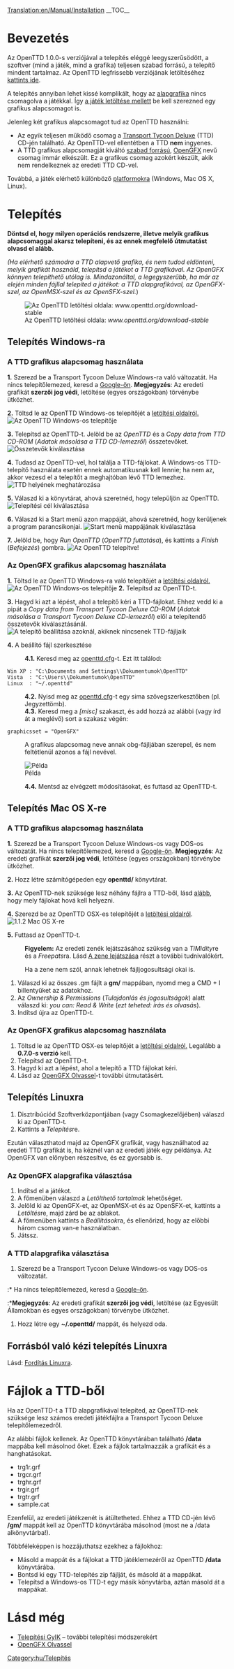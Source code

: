 [[Translation:en/Manual/Installation]]
{{hu/Tartalomjegyzék}}
__TOC__
=Bevezetés=
Az OpenTTD 1.0.0-s verziójával a telepítés eléggé leegyszerűsödött, a szoftver (mind a játék, mind a grafika) teljesen szabad forrású, a telepítő mindent tartalmaz. Az OpenTTD legfrissebb verziójának letöltéséhez [http://www.openttd.org/download-stable kattints ide].

A telepítés annyiban lehet kissé komplikált, hogy az [[hu/Archive/Community/Alapgrafika|alapgrafika]] nincs csomagolva a játékkal. Így [http://www.openttd.org/ a játék letöltése mellett] be kell szerezned egy grafikus alapcsomagot is.

Jelenleg két grafikus alapcsomagot tud az OpenTTD használni:
* Az egyik teljesen működő csomag a [http://hu.wikipedia.org/wiki/Transport_Tycoon_Deluxe Transport Tycoon Deluxe] (TTD) CD-jén található. Az OpenTTD-vel ellentétben a TTD '''nem''' ingyenes.
* A TTD grafikus alapcsomagját kiváltó [http://hu.wikipedia.org/wiki/Szabad_szoftver szabad forrású], [[hu/OpenGFX|OpenGFX]] nevű csomag immár elkészült. Ez a grafikus csomag azokért készült, akik nem rendelkeznek az eredeti TTD CD-vel.

Továbbá, a játék elérhető különböző [[hu/Operációs rendszer|platformokra]] (Windows, Mac OS X, Linux).

= Telepítés =
'''Döntsd el, hogy milyen operációs rendszerre, illetve melyik grafikus alapcsomaggal akarsz telepíteni, és az ennek megfelelő útmutatást olvasd el alább.'''
<p style="font-size: 90%">''(Ha elérhető számodra a TTD alapvető grafika, és nem tudod eldönteni, melyik grafikát használd, telepítsd a játékot a TTD grafikával. Az OpenGFX könnyen telepíthető utólag is. Mindazonáltal, a legegyszerűbb, ha már az elején minden fájllal telepíted a játékot: a TTD alapgrafikával, az OpenGFX-szel, az OpenMSX-szel és az OpenSFX-szel.'')</p>

[[File:en/Installation 1a.png|frame|center|Az OpenTTD letöltési oldala: ''www.openttd.org/download-stable'']]

== Telepítés Windows-ra ==
===A TTD grafikus alapcsomag használata===
'''1.''' Szerezd be a Transport Tycoon Deluxe Windows-ra való változatát. Ha nincs telepítőlemezed, keresd a [http://www.google.com/search?q=transport+tycoon+deluxe Google-ön]. '''Megjegyzés''': Az eredeti grafikát '''szerzői jog védi''', letöltése (egyes országokban) törvénybe ütközhet.

'''2.''' Töltsd le az OpenTTD Windows-os telepítőjét a [http://www.openttd.org/download-stable letöltési oldalról.]
[[File:en/Installation 1b.png|frame|center|Az OpenTTD Windows-os telepítője]]

'''3.''' Telepítsd az OpenTTD-t. Jelöld be az ''OpenTTD'' és a ''Copy data from TTD CD-ROM'' (''Adatok másolása a TTD CD-lemezről'') összetevőket.
[[File:en/Installation 2.png|frame|center|Összetevők kiválasztása]]

'''4.''' Tudasd az OpenTTD-vel, hol találja a TTD-fájlokat. A Windows-os TTD-telepítő használata esetén ennek automatikusnak kell lennie; ha nem az, akkor vezesd el a telepítőt a meghajtóban lévő TTD lemezhez.
[[File:en/Installation 3.png|frame|center|TTD helyének meghatározása]]

'''5.''' Válaszd ki a könyvtárat, ahová szeretnéd, hogy települjön az OpenTTD.
[[File:en/Installation 4.png|frame|center|Telepítési cél kiválasztása]]

'''6.''' Válaszd ki a Start menü azon mappáját, ahová szeretnéd, hogy kerüljenek a program parancsikonjai.
[[File:en/Installation 5.png|frame|center|Start menü mappájának kiválasztása]]

'''7.''' Jelöld be, hogy ''Run OpenTTD'' (''OpenTTD futtatása''), és kattints a ''Finish'' (''Befejezés'') gombra.
[[File:en/Installation 6.png|frame|center|Az OpenTTD telepítve!]]

===Az OpenGFX grafikus alapcsomag használata===
'''1.''' Töltsd le az OpenTTD Windows-ra való telepítőjét a [http://www.openttd.org/download-stable letöltési oldalról.]
[[File:en/Installation 1b.png|frame|center|Az OpenTTD Windows-os telepítője]]
'''2.''' Telepítsd az OpenTTD-t.

'''3.''' Hagyd ki azt a lépést, ahol a telepítő kéri a TTD-fájlokat. Ehhez vedd ki a pipát a ''Copy data from Transport Tycoon Deluxe CD-ROM'' (''Adatok másolása a Transport Tycoon Deluxe CD-lemezről'') elől a telepítendő összetevők kiválasztásánál.
[[File:en/Installation 2 gfx.png|frame|center|A telepítő beállítása azoknál, akiknek nincsenek TTD-fájljaik]]

'''4.''' A beállító fájl szerkesztése
:'''4.1.''' Keresd meg az [[hu/Archive/Manual/Settings/Openttd.cfg|openttd.cfg]]-t. Ezt itt találod:
 Win XP : "C:\Documents and Settings\<felhasználónév>\Dokumentumok\OpenTTD"
 Vista  : "C:\Users\<felhasználónév>\Dokumentumok\OpenTTD"
 Linux  : "~/.openttd"
:'''4.2.''' Nyisd meg az [[hu/Archive/Manual/Settings/Openttd.cfg|openttd.cfg]]-t egy sima szövegszerkesztőben (pl. Jegyzettömb).
:'''4.3.''' Keresd meg a ''[misc]'' szakaszt, és add hozzá az alábbi (vagy írd át a meglévő) sort a szakasz végén:
 graphicsset = "OpenGFX"
: A grafikus alapcsomag neve annak obg-fájljában szerepel, és nem feltétlenül azonos a fájl nevével.
[[File:en/Installation 9 grx manual configuration cfg.png|frame|center|Példa]]
:'''4.4.''' Mentsd az elvégzett módosításokat, és futtasd az OpenTTD-t.


== Telepítés Mac OS X-re ==
<!-- The following paragraph seems to be outdated, so I haven't translated it.
{{Note
| 1=There were no official binaries for Mac OS X for the 1.0.x branch. However, support has now resumed for the 1.1.x branch, please download the latest '''official''' testing binary (currently 1.1.0 beta5) to make sure any remaining bugs are found}}
-->
===A TTD grafikus alapcsomag használata===
'''1.''' Szerezd be a Transport Tycoon Deluxe Windows-os vagy DOS-os változatát. Ha nincs telepítőlemezed, keresd a [http://www.google.com/search?q=transport+tycoon+deluxe Google-ön]. '''Megjegyzés''': Az eredeti grafikát '''szerzői jog védi''', letöltése (egyes országokban) törvénybe ütközhet.

'''2.''' Hozz létre számítógépeden egy '''openttd/''' könyvtárat.

'''3.''' Az OpenTTD-nek szüksége lesz néhány fájlra a TTD-ből, lásd [[#Fájlok a TTD-ből|alább]], hogy mely fájlokat hová kell helyezni.

'''4.''' Szerezd be az OpenTTD OSX-es telepítőjét a [http://www.openttd.org/download-stable letöltési oldalról].
[[File:en/Installation 1b osx.png|frame|center|1.1.2 Mac OS X-re]]

'''5.''' Futtasd az OpenTTD-t.


:'''Figyelem:''' Az eredeti zenék lejátszásához szükség van a ''TiMidity''re és a ''Freepats''ra. Lásd [[hu/Fordítás Linuxra#A zene lejátszása|A zene lejátszása]] részt a további tudnivalókért.


:Ha a zene nem szól, annak lehetnek fájljogosultsági okai is.
#Válaszd ki az összes .gm fájlt a '''gm/''' mappában, nyomd meg a CMD + I billentyűket az adatokhoz.
#Az ''Ownership & Permissions'' (''Tulajdonlás és jogosultságok'') alatt válaszd ki: ''you can: Read & Write'' (''ezt teheted: írás és olvasás'').
#Indítsd újra az OpenTTD-t.

===Az OpenGFX grafikus alapcsomag használata===
# Töltsd le az OpenTTD OSX-es telepítőjét a [http://www.openttd.org/download-stable letöltési oldalról.] Legalább a '''0.7.0-s verzió''' kell.
# Telepítsd az OpenTTD-t.
# Hagyd ki azt a lépést, ahol a telepítő a TTD fájlokat kéri.
# Lásd az [[hu/OpenGFX Olvassel#Az_OpenTTD_kézi_telepítése|OpenGFX Olvassel]]-t további útmutatásért.

== Telepítés Linuxra ==

#Disztribúciód Szoftverközpontjában (vagy Csomagkezelőjében) válaszd ki az OpenTTD-t.
#Kattints a ''Telepítés''re.

Ezután választhatod majd az OpenGFX grafikát, vagy használhatod az eredeti TTD grafikát is, ha kéznél van az eredeti játék egy példánya.
Az OpenGFX van előnyben részesítve, és ez gyorsabb is.

===Az OpenGFX alapgrafika választása===
#Indítsd el a játékot.
#A főmenüben válaszd a ''Letölthető tartalmak'' lehetőséget.
#Jelöld ki az OpenGFX-et, az OpenMSX-et és az OpenSFX-et, kattints a ''Letöltés''re, majd zárd be az ablakot.
#A főmenüben kattints a ''Beállítások''ra, és ellenőrizd, hogy az előbbi három csomag van-e használatban.
#Játssz.

===A TTD alapgrafika választása===
#Szerezd be a Transport Tycoon Deluxe Windows-os vagy DOS-os változatát.
:* Ha nincs telepítőlemezed, keresd a [http://www.google.com/search?q=transport+tycoon+deluxe Google-ön].
:*'''Megjegyzés''': Az eredeti grafikát '''szerzői jog védi''', letöltése (az Egyesült Államokban és egyes országokban) törvénybe ütközhet.
#Hozz létre egy '''~/.openttd/''' mappát, és helyezd oda.

== Forrásból való kézi telepítés Linuxra ==
Lásd: [[hu/Fordítás Linuxra|Fordítás Linuxra]].

= Fájlok a TTD-ből=
Ha az OpenTTD-t a TTD alapgrafikával telepíted, az OpenTTD-nek szüksége lesz számos eredeti játékfájlra a Transport Tycoon Deluxe telepítőlemezedről.

Az alábbi fájlok kellenek. Az OpenTTD könyvtárában található '''/data''' mappába kell másolnod őket. Ezek a fájlok tartalmazzák a grafikát és a hanghatásokat.
* trg1r.grf
* trgcr.grf
* trghr.grf
* trgir.grf
* trgtr.grf
* sample.cat


Ezenfelül, az eredeti játékzenét is átültetheted. Ehhez a TTD CD-jén lévő '''/gm/''' mappát kell az OpenTTD könyvtárába másolnod (most ne a /data alkönyvtárba!).


Többféleképpen is hozzájuthatsz ezekhez a fájlokhoz:
* Másold a mappát és a fájlokat a TTD játéklemezéről az OpenTTD '''/data''' könyvtárába.
* Bontsd ki egy TTD-telepítés zip fájlját, és másold át a mappákat.
* Telepítsd a Windows-os TTD-t egy másik könyvtárba, aztán másold át a mappákat.

= Lásd még=
* [[hu/Telepítési GyIK|Telepítési GyIK]] – további telepítési módszerekért
* [[hu/OpenGFX Olvassel|OpenGFX Olvassel]]

[[Category:hu/Telepítés]]